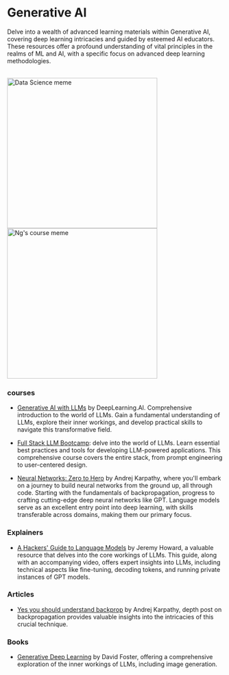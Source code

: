 # Generative AI

Delve into a wealth of advanced learning materials within Generative AI, covering deep learning intricacies and guided by esteemed AI educators. These resources offer a profound understanding of vital principles in the realms of ML and AI, with a specific focus on advanced deep learning methodologies.

<br/>
<div style={{ display: "flex" }}>
  <img src="/static/img/memes/genAImeme.jpeg" alt="Data Science meme" width="350" />
  <img src="/static/img/memes/genaimeme.png" alt="Ng's course meme" width="350" />
</div>

### courses

- [Generative AI with LLMs](https://www.deeplearning.ai/courses/generative-ai-with-llms/) by DeepLearning.AI. Comprehensive introduction to the world of LLMs. Gain a fundamental understanding of LLMs, explore their inner workings, and develop practical skills to navigate this transformative field.

- [Full Stack LLM Bootcamp](https://fullstackdeeplearning.com/llm-bootcamp/): delve into the world of LLMs. Learn essential best practices and tools for developing LLM-powered applications. This comprehensive course covers the entire stack, from prompt engineering to user-centered design.

- [Neural Networks: Zero to Hero](https://karpathy.ai/zero-to-hero.html) by Andrej Karpathy, where you'll embark on a journey to build neural networks from the ground up, all through code. Starting with the fundamentals of backpropagation, progress to crafting cutting-edge deep neural networks like GPT. Language models serve as an excellent entry point into deep learning, with skills transferable across domains, making them our primary focus.

### Explainers

- [A Hackers' Guide to Language Models](https://www.youtube.com/watch?v=jkrNMKz9pWU&t=1085s) by Jeremy Howard, a valuable resource that delves into the core workings of LLMs. This guide, along with an accompanying video, offers expert insights into LLMs, including technical aspects like fine-tuning, decoding tokens, and running private instances of GPT models.

### Articles 

- [Yes you should understand backprop](https://karpathy.medium.com/yes-you-should-understand-backprop-e2f06eab496b) by Andrej Karpathy, depth post on backpropagation provides valuable insights into the intricacies of this crucial technique.

### Books 

- [Generative Deep Learning](https://github.com/severus27/ML-books/blob/main/generative-deep-learning-teaching-machines-to-paint-write-compose-and-play.pdf) by David Foster, offering a comprehensive exploration of the inner workings of LLMs, including image generation.
